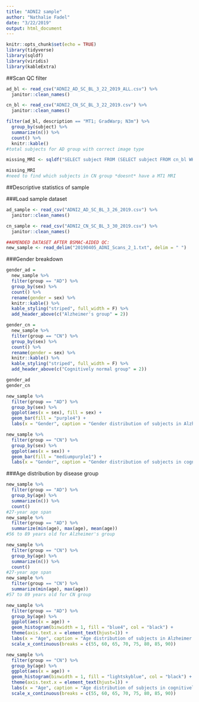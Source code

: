 ```yaml
---
title: "ADNI2 sample"
author: "Nathalie Fadel"
date: "3/22/2019"
output: html_document
---
```


```r
knitr::opts_chunk$set(echo = TRUE)
library(tidyverse)
library(sqldf)
library(viridis)
library(kableExtra)

```

##Scan QC filter
```r
ad_bl <- read_csv("ADNI2_AD_SC_BL_3_22_2019_ALL.csv") %>%
  janitor::clean_names()

cn_bl <- read_csv("ADNI2_CN_SC_BL_3_22_2019.csv") %>%
  janitor::clean_names()
```

```r
filter(ad_bl, description == "MT1; GradWarp; N3m") %>%
  group_by(subject) %>%
  summarize(n()) %>%
  count() %>%
  knitr::kable()
#total subjects for AD group with correct image type

missing_MRI <- sqldf("SELECT subject FROM (SELECT subject FROM cn_bl WHERE modality = 'PET') WHERE subject NOT IN (SELECT subject FROM cn_bl WHERE modality = 'MRI')")

missing_MRI
#need to find which subjects in CN group *doesnt* have a MT1 MRI

```

##Descriptive statistics of sample

###Load sample dataset
```r
ad_sample <- read_csv("ADNI2_AD_SC_BL_3_26_2019.csv") %>%
  janitor::clean_names()

cn_sample <- read_csv("ADNI2_CN_SC_BL_3_30_2019.csv") %>%
  janitor::clean_names()

##AMENDED DATASET AFTER BSMAC-AIDED QC:
new_sample <- read_delim("20190405_ADNI_Scans_2_1.txt", delim = " ")
```

###Gender breakdown
```r
gender_ad = 
  new_sample %>%
  filter(group == "AD") %>%
  group_by(sex) %>%
  count() %>%
  rename(gender = sex) %>%
  knitr::kable() %>%
  kable_styling("striped", full_width = F) %>%
  add_header_above(c("Alzheimer's group" = 2))

gender_cn = 
  new_sample %>%
  filter(group == "CN") %>%
  group_by(sex) %>%
  count() %>%
  rename(gender = sex) %>%
  knitr::kable() %>%
  kable_styling("striped", full_width = F) %>%
  add_header_above(c("Cognitively normal group" = 2))

gender_ad
gender_cn

new_sample %>%
  filter(group == "AD") %>%
  group_by(sex) %>%
  ggplot(aes(x = sex), fill = sex) +
  geom_bar(fill = "purple4") +
  labs(x = "Gender", caption = "Gender distribution of subjects in Alzheimer's group")

new_sample %>%
  filter(group == "CN") %>%
  group_by(sex) %>%
  ggplot(aes(x = sex)) +
  geom_bar(fill = "mediumpurple1") +
  labs(x = "Gender", caption = "Gender distribution of subjects in cognitively normal group")

```

###Age distribution by disease group
```r
new_sample %>%
  filter(group == "AD") %>%
  group_by(age) %>%
  summarize(n()) %>%
  count()
#27-year age span
new_sample %>%
  filter(group == "AD") %>%
  summarize(min(age), max(age), mean(age))
#56 to 89 years old for Alzheimer's group

new_sample %>%
  filter(group == "CN") %>%
  group_by(age) %>%
  summarize(n()) %>%
  count()
#27-year age span
new_sample %>%
  filter(group == "CN") %>%
  summarize(min(age), max(age))
#57 to 89 years old for CN group

new_sample %>%
  filter(group == "AD") %>%
  group_by(age) %>%
  ggplot(aes(x = age)) +
  geom_histogram(binwidth = 1, fill = "blue4", col = "black") +
  theme(axis.text.x = element_text(hjust=1)) +
  labs(x = "Age", caption = "Age distribution of subjects in Alzheimer's group") +
  scale_x_continuous(breaks = c(55, 60, 65, 70, 75, 80, 85, 90))

new_sample %>%
  filter(group == "CN") %>%
  group_by(age) %>%
  ggplot(aes(x = age)) +
  geom_histogram(binwidth = 1, fill = "lightskyblue", col = "black") +
  theme(axis.text.x = element_text(hjust=1)) +
  labs(x = "Age", caption = "Age distribution of subjects in cognitively normal group") +
  scale_x_continuous(breaks = c(55, 60, 65, 70, 75, 80, 85, 90))

```